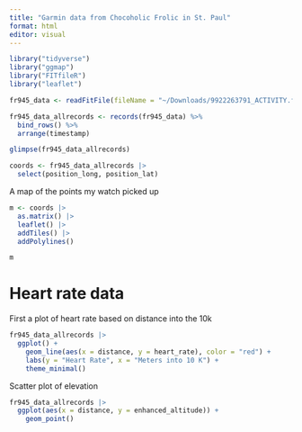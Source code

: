 ```yaml
---
title: "Garmin data from Chocoholic Frolic in St. Paul"
format: html
editor: visual
---
```


```r
library("tidyverse")
library("ggmap")
library("FITfileR")
library("leaflet")
```

```r
fr945_data <- readFitFile(fileName = "~/Downloads/9922263791_ACTIVITY.fit")
```

```r

fr945_data_allrecords <- records(fr945_data) %>% 
  bind_rows() %>% 
  arrange(timestamp) 

glimpse(fr945_data_allrecords)
```

```r
coords <- fr945_data_allrecords |>
  select(position_long, position_lat)
```

A map of the points my watch picked up

```r
m <- coords |>
  as.matrix() |>
  leaflet() |>
  addTiles() |>
  addPolylines()

m
```

# Heart rate data
First a plot of heart rate based on distance into the 10k

```r
fr945_data_allrecords |>
  ggplot() +
    geom_line(aes(x = distance, y = heart_rate), color = "red") +
    labs(y = "Heart Rate", x = "Meters into 10 K") +
    theme_minimal()
```

Scatter plot of elevation
```r
fr945_data_allrecords |>
  ggplot(aes(x = distance, y = enhanced_altitude)) +
    geom_point() 
```

